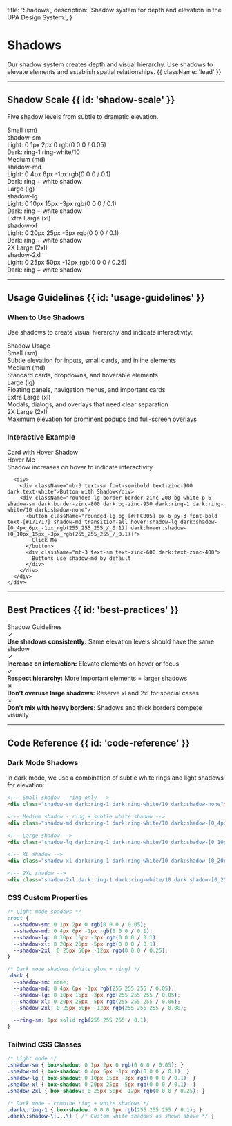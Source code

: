 
  title: 'Shadows',
  description:
    'Shadow system for depth and elevation in the UPA Design System.',
}

<HeroPattern />

# Shadows

Our shadow system creates depth and visual hierarchy. Use shadows to elevate elements and establish spatial relationships. {{ className: 'lead' }}

---

## Shadow Scale {{ id: 'shadow-scale' }}

Five shadow levels from subtle to dramatic elevation.

<div className="not-prose mt-8 grid gap-8 sm:grid-cols-2 lg:grid-cols-3">
  <div>
    <div className="mb-3 text-sm font-semibold text-zinc-900 dark:text-white">Small (sm)</div>
    <div className="flex h-32 items-center justify-center rounded-xl bg-white shadow-sm dark:bg-zinc-900 dark:ring-1 dark:ring-white/10 dark:shadow-none">
      <div className="text-sm text-zinc-600 dark:text-zinc-400">shadow-sm</div>
    </div>
    <div className="mt-3 font-mono text-xs text-zinc-600 dark:text-zinc-400">
      Light: 0 1px 2px 0 rgb(0 0 0 / 0.05)<br />
      Dark: ring-1 ring-white/10
    </div>
  </div>

  <div>
    <div className="mb-3 text-sm font-semibold text-zinc-900 dark:text-white">Medium (md)</div>
    <div className="flex h-32 items-center justify-center rounded-xl bg-white shadow-md dark:bg-zinc-900 dark:ring-1 dark:ring-white/10 dark:shadow-[0_4px_6px_-1px_rgb(255_255_255_/_0.05)]">
      <div className="text-sm text-zinc-600 dark:text-zinc-400">shadow-md</div>
    </div>
    <div className="mt-3 font-mono text-xs text-zinc-600 dark:text-zinc-400">
      Light: 0 4px 6px -1px rgb(0 0 0 / 0.1)<br />
      Dark: ring + white shadow
    </div>
  </div>

  <div>
    <div className="mb-3 text-sm font-semibold text-zinc-900 dark:text-white">Large (lg)</div>
    <div className="flex h-32 items-center justify-center rounded-xl bg-white shadow-lg dark:bg-zinc-900 dark:ring-1 dark:ring-white/10 dark:shadow-[0_10px_15px_-3px_rgb(255_255_255_/_0.05)]">
      <div className="text-sm text-zinc-600 dark:text-zinc-400">shadow-lg</div>
    </div>
    <div className="mt-3 font-mono text-xs text-zinc-600 dark:text-zinc-400">
      Light: 0 10px 15px -3px rgb(0 0 0 / 0.1)<br />
      Dark: ring + white shadow
    </div>
  </div>

  <div>
    <div className="mb-3 text-sm font-semibold text-zinc-900 dark:text-white">Extra Large (xl)</div>
    <div className="flex h-32 items-center justify-center rounded-xl bg-white shadow-xl dark:bg-zinc-900 dark:ring-1 dark:ring-white/10 dark:shadow-[0_20px_25px_-5px_rgb(255_255_255_/_0.06)]">
      <div className="text-sm text-zinc-600 dark:text-zinc-400">shadow-xl</div>
    </div>
    <div className="mt-3 font-mono text-xs text-zinc-600 dark:text-zinc-400">
      Light: 0 20px 25px -5px rgb(0 0 0 / 0.1)<br />
      Dark: ring + white shadow
    </div>
  </div>

  <div>
    <div className="mb-3 text-sm font-semibold text-zinc-900 dark:text-white">2X Large (2xl)</div>
    <div className="flex h-32 items-center justify-center rounded-xl bg-white shadow-2xl dark:bg-zinc-900 dark:ring-1 dark:ring-white/10 dark:shadow-[0_25px_50px_-12px_rgb(255_255_255_/_0.08)]">
      <div className="text-sm text-zinc-600 dark:text-zinc-400">shadow-2xl</div>
    </div>
    <div className="mt-3 font-mono text-xs text-zinc-600 dark:text-zinc-400">
      Light: 0 25px 50px -12px rgb(0 0 0 / 0.25)<br />
      Dark: ring + white shadow
    </div>
  </div>
</div>

---

## Usage Guidelines {{ id: 'usage-guidelines' }}

### When to Use Shadows

Use shadows to create visual hierarchy and indicate interactivity:

<div className="not-prose mt-6">
  <div className="overflow-hidden rounded-xl border border-zinc-200 dark:border-zinc-800">
    <div className="border-b border-zinc-200 bg-zinc-50 px-6 py-3 dark:border-zinc-800 dark:bg-zinc-900">
      <div className="text-sm font-semibold text-zinc-900 dark:text-white">Shadow Usage</div>
    </div>
    <div className="divide-y divide-zinc-200 dark:divide-zinc-800">
      <div className="px-6 py-4">
        <div className="font-semibold text-zinc-900 dark:text-white">Small (sm)</div>
        <div className="mt-1 text-sm text-zinc-600 dark:text-zinc-400">
          Subtle elevation for inputs, small cards, and inline elements
        </div>
      </div>
      <div className="px-6 py-4">
        <div className="font-semibold text-zinc-900 dark:text-white">Medium (md)</div>
        <div className="mt-1 text-sm text-zinc-600 dark:text-zinc-400">
          Standard cards, dropdowns, and hoverable elements
        </div>
      </div>
      <div className="px-6 py-4">
        <div className="font-semibold text-zinc-900 dark:text-white">Large (lg)</div>
        <div className="mt-1 text-sm text-zinc-600 dark:text-zinc-400">
          Floating panels, navigation menus, and important cards
        </div>
      </div>
      <div className="px-6 py-4">
        <div className="font-semibold text-zinc-900 dark:text-white">Extra Large (xl)</div>
        <div className="mt-1 text-sm text-zinc-600 dark:text-zinc-400">
          Modals, dialogs, and overlays that need clear separation
        </div>
      </div>
      <div className="px-6 py-4">
        <div className="font-semibold text-zinc-900 dark:text-white">2X Large (2xl)</div>
        <div className="mt-1 text-sm text-zinc-600 dark:text-zinc-400">
          Maximum elevation for prominent popups and full-screen overlays
        </div>
      </div>
    </div>
  </div>
</div>

### Interactive Example

<div className="not-prose mt-8">
  <div className="rounded-xl bg-zinc-50 p-8 dark:bg-zinc-900">
    <div className="grid gap-6 sm:grid-cols-2">
      <div>
        <div className="mb-3 text-sm font-semibold text-zinc-900 dark:text-white">Card with Hover Shadow</div>
        <div className="cursor-pointer rounded-lg border border-zinc-200 bg-white p-6 shadow-sm transition-all hover:shadow-lg dark:border-zinc-800 dark:bg-zinc-950 dark:ring-1 dark:ring-white/10 dark:shadow-none dark:hover:ring-white/20 dark:hover:shadow-[0_10px_15px_-3px_rgb(255_255_255_/_0.05)]">
          <div className="text-lg font-bold text-zinc-900 dark:text-white">Hover Me</div>
          <div className="mt-2 text-sm text-zinc-600 dark:text-zinc-400">
            Shadow increases on hover to indicate interactivity
          </div>
        </div>
      </div>

      <div>
        <div className="mb-3 text-sm font-semibold text-zinc-900 dark:text-white">Button with Shadow</div>
        <div className="rounded-lg border border-zinc-200 bg-white p-6 shadow-sm dark:border-zinc-800 dark:bg-zinc-950 dark:ring-1 dark:ring-white/10 dark:shadow-none">
          <button className="rounded-lg bg-[#FFCB05] px-6 py-3 font-bold text-[#171717] shadow-md transition-all hover:shadow-lg dark:shadow-[0_4px_6px_-1px_rgb(255_255_255_/_0.1)] dark:hover:shadow-[0_10px_15px_-3px_rgb(255_255_255_/_0.1)]">
            Click Me
          </button>
          <div className="mt-3 text-sm text-zinc-600 dark:text-zinc-400">
            Buttons use shadow-md by default
          </div>
        </div>
      </div>
    </div>
  </div>
</div>

---

## Best Practices {{ id: 'best-practices' }}

<div className="not-prose mt-6">
  <div className="overflow-hidden rounded-xl border border-zinc-200 dark:border-zinc-800">
    <div className="border-b border-zinc-200 bg-zinc-50 px-6 py-3 dark:border-zinc-800 dark:bg-zinc-900">
      <div className="text-sm font-semibold text-zinc-900 dark:text-white">Shadow Guidelines</div>
    </div>
    <div className="bg-white px-6 py-6 dark:bg-zinc-950">
      <div className="space-y-4 text-sm">
        <div className="flex gap-3">
          <span className="text-green-600 dark:text-green-400">✓</span>
          <div>
            <strong className="text-zinc-900 dark:text-white">Use shadows consistently:</strong>
            <span className="text-zinc-600 dark:text-zinc-400"> Same elevation levels should have the same shadow</span>
          </div>
        </div>
        <div className="flex gap-3">
          <span className="text-green-600 dark:text-green-400">✓</span>
          <div>
            <strong className="text-zinc-900 dark:text-white">Increase on interaction:</strong>
            <span className="text-zinc-600 dark:text-zinc-400"> Elevate elements on hover or focus</span>
          </div>
        </div>
        <div className="flex gap-3">
          <span className="text-green-600 dark:text-green-400">✓</span>
          <div>
            <strong className="text-zinc-900 dark:text-white">Respect hierarchy:</strong>
            <span className="text-zinc-600 dark:text-zinc-400"> More important elements = larger shadows</span>
          </div>
        </div>
        <div className="flex gap-3">
          <span className="text-red-600 dark:text-red-400">✗</span>
          <div>
            <strong className="text-zinc-900 dark:text-white">Don't overuse large shadows:</strong>
            <span className="text-zinc-600 dark:text-zinc-400"> Reserve xl and 2xl for special cases</span>
          </div>
        </div>
        <div className="flex gap-3">
          <span className="text-red-600 dark:text-red-400">✗</span>
          <div>
            <strong className="text-zinc-900 dark:text-white">Don't mix with heavy borders:</strong>
            <span className="text-zinc-600 dark:text-zinc-400"> Shadows and thick borders compete visually</span>
          </div>
        </div>
      </div>
    </div>
  </div>
</div>

---

## Code Reference {{ id: 'code-reference' }}

### Dark Mode Shadows

In dark mode, we use a combination of subtle white rings and light shadows for elevation:

```html
<!-- Small shadow - ring only -->
<div class="shadow-sm dark:ring-1 dark:ring-white/10 dark:shadow-none">

<!-- Medium shadow - ring + subtle white shadow -->
<div class="shadow-md dark:ring-1 dark:ring-white/10 dark:shadow-[0_4px_6px_-1px_rgb(255_255_255_/_0.05)]">

<!-- Large shadow -->
<div class="shadow-lg dark:ring-1 dark:ring-white/10 dark:shadow-[0_10px_15px_-3px_rgb(255_255_255_/_0.05)]">

<!-- XL shadow -->
<div class="shadow-xl dark:ring-1 dark:ring-white/10 dark:shadow-[0_20px_25px_-5px_rgb(255_255_255_/_0.06)]">

<!-- 2XL shadow -->
<div class="shadow-2xl dark:ring-1 dark:ring-white/10 dark:shadow-[0_25px_50px_-12px_rgb(255_255_255_/_0.08)]">
```

### CSS Custom Properties

```css
/* Light mode shadows */
:root {
  --shadow-sm: 0 1px 2px 0 rgb(0 0 0 / 0.05);
  --shadow-md: 0 4px 6px -1px rgb(0 0 0 / 0.1);
  --shadow-lg: 0 10px 15px -3px rgb(0 0 0 / 0.1);
  --shadow-xl: 0 20px 25px -5px rgb(0 0 0 / 0.1);
  --shadow-2xl: 0 25px 50px -12px rgb(0 0 0 / 0.25);
}

/* Dark mode shadows (white glow + ring) */
.dark {
  --shadow-sm: none;
  --shadow-md: 0 4px 6px -1px rgb(255 255 255 / 0.05);
  --shadow-lg: 0 10px 15px -3px rgb(255 255 255 / 0.05);
  --shadow-xl: 0 20px 25px -5px rgb(255 255 255 / 0.06);
  --shadow-2xl: 0 25px 50px -12px rgb(255 255 255 / 0.08);

  --ring-sm: 1px solid rgb(255 255 255 / 0.1);
}
```

### Tailwind CSS Classes

```css
/* Light mode */
.shadow-sm { box-shadow: 0 1px 2px 0 rgb(0 0 0 / 0.05); }
.shadow-md { box-shadow: 0 4px 6px -1px rgb(0 0 0 / 0.1); }
.shadow-lg { box-shadow: 0 10px 15px -3px rgb(0 0 0 / 0.1); }
.shadow-xl { box-shadow: 0 20px 25px -5px rgb(0 0 0 / 0.1); }
.shadow-2xl { box-shadow: 0 25px 50px -12px rgb(0 0 0 / 0.25); }

/* Dark mode - combine ring + white shadows */
.dark\:ring-1 { box-shadow: 0 0 0 1px rgb(255 255 255 / 0.1); }
.dark\:shadow-\[...\] { /* Custom white shadows as shown above */ }
```
